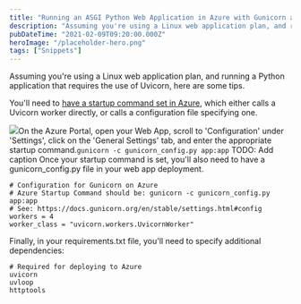 ```yaml
---
title: "Running an ASGI Python Web Application in Azure with Gunicorn and Uvicorn"
description: "Assuming you're using a Linux web application plan, and running a Python application that requires the use of Uvicorn, here are some tips.  You'll need to have a startup command set in Azure [https://docs"
pubDateTime: "2021-02-09T09:20:00.000Z"
heroImage: "/placeholder-hero.png"
tags: ["Snippets"]
---
```


Assuming you're using a Linux web application plan, and running a Python application that requires the use of Uvicorn, here are some tips.

You'll need to [have a startup command set in Azure](https://docs.microsoft.com/en-gb/azure/app-service/configure-language-python?WT.mc_id=AI-MVP-5004204#customize-startup-command), which either calls a Uvicorn worker directly, or calls a configuration file specifying one.

![](/images/2021/02/image-2.png)On the Azure Portal, open your Web App, scroll to 'Configuration' under 'Settings', click on the 'General Settings' tab, and enter the appropriate startup command.`gunicorn -c gunicorn_config.py app:app`
TODO: Add caption
Once your startup command is set, you'll also need to have a gunicorn_config.py file in your web app deployment.

```
# Configuration for Gunicorn on Azure
# Azure Startup Command should be: gunicorn -c gunicorn_config.py app:app
# See: https://docs.gunicorn.org/en/stable/settings.html#config
workers = 4
worker_class = "uvicorn.workers.UvicornWorker"

```

Finally, in your requirements.txt file, you'll need to specify additional dependencies:

```
# Required for deploying to Azure
uvicorn
uvloop
httptools

```
